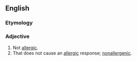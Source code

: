 ==English==

===Etymology===
{{prefix|non|allergic}}

===Adjective===
{{en-adj|-}}

# Not [[allergic]].
# That does not cause an [[allergic]] response; [[nonallergenic]].